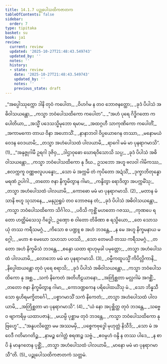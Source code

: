 ```yaml
---
title: 14.1.7 ပဉ္စုပေါသထိကဇာတက
tableOfContents: false
sidebar:
  order: 7
type: tipitaka
basket: su
book: ja1
review:
  current: review
  updated: '2025-10-27T21:48:43.549743'
  updated_by: ''
  notes: ''
  history:
  - state: review
    date: '2025-10-27T21:48:43.549743'
    updated_by: ''
    notes: ''
    previous_state: draft
---
```



<ReviewStatus review={frontmatter.review} showDetails={true} />

<HypothesisAnnotation frontmatter={frontmatter} />

<DynamicBreadcrumb />

<Division number="127" book="ja1" e="ch" v="22" p="291">

<Paragraph number="2680" type="verses" book="ja1">
_“အပ္ပေါဿုက္ကော ဒါနိ တုဝံ ကပေါတ,_  
_ဝိဟင်္ဂမ န တဝ ဘောဇနတ္ထော;_  
_ခုဒံ ပိပါသံ အဓိဝါသယန္တော,_  
_ကသ္မာ ဘဝံပေါသထိကော ကပေါတ”._  

</Paragraph>

</Division>
<Division number="128" book="ja1" e="ch" v="22" p="291">

<Paragraph number="2681" type="verses" book="ja1">
_“အဟံ ပုရေ ဂိဒ္ဓိဂတော ကပေါတိယာ,_  
_အသ္မိံ ပဒေသသ္မိမုဘော ရမာမ;_  
_အထဂ္ဂဟီ သာကုဏိကော ကပေါတိံ,_  
_အကာမကော တာယ ဝိနာ အဟောသိံ._  

</Paragraph>

</Division>
<Division number="129" book="ja1" e="ch" v="22" p="291">

<Paragraph number="2682" type="verses" book="ja1">
_နာနာဘဝါ ဝိပ္ပယောဂေန တဿာ,_  
_မနောမယံ ဝေဒန ဝေဒယာမိ;_  
_တသ္မာ အဟံပေါသထံ ပါလယာမိ,_  
_ရာဂေါ မမံ မာ ပုနရာဂမာသိ”. (1)_  

</Paragraph>

</Division>
<Division number="130" book="ja1" e="ch" v="22" p="291">

<Paragraph number="2683" type="verses" book="ja1">
_“အနုဇ္ဇုဂါမီ ဥရဂါ ဒုဇိဝှ,_  
_ဒါဌာဝုဓော ဃောရဝိသောသိ သပ္ပ;_  
_ခုဒံ ပိပါသံ အဓိဝါသယန္တော,_  
_ကသ္မာ ဘဝံပေါသထိကော နု ဒီဃ._  

</Paragraph>

</Division>
<Division number="131" book="ja1" e="ch" v="22" p="291">

<Paragraph number="2684" type="verses" book="ja1">
ဥသဘော အဟူ ဗလဝါ ဂါမိကဿ,_  
_စလက္ကကူ ဝဏ္ဏဗလူပပန္နော;_  
_သော မံ အက္ကမိ တံ ကုပိတော အဍံသိံ,_  
_ဒုက္ခာဘိတုန္နော မရဏံ ဥပါဂါ._  

</Paragraph>

</Division>
<Division number="132" book="ja1" e="ch" v="22" p="291">

<Paragraph number="2685" type="verses" book="ja1">
_တတော ဇနာ နိက္ခမိတွာန ဂါမာ,_  
_ကန္ဒိတွာ ရောဒိတွာ အပက္ကမိံသု;_  
_တသ္မာ အဟံပေါသထံ ပါလယာမိ,_  
_ကောဓော မမံ မာ ပုနရာဂမာသိ. (2)_  

</Paragraph>

</Division>
<Division number="133" book="ja1" e="ch" v="22" p="292">

<Paragraph number="2686" type="verses" book="ja1">
_မတာန မံသာနိ ဗဟူ သုသာနေ,_  
_မနုညရူပံ တဝ ဘောဇနေ တံ;_  
_ခုဒံ ပိပါသံ အဓိဝါသယန္တော,_  
_ကသ္မာ ဘဝံပေါသထိကော သိင်္ဂါလ._  

</Paragraph>

</Division>
<Division number="134" book="ja1" e="ch" v="22" p="292">

<Paragraph number="2687" type="verses" book="ja1">
_ပဝိသိ ကုစ္ဆိံ မဟတော ဂဇဿ,_  
_ကုဏပေ ရတော ဟတ္ထိမံသေသု ဂိဒ္ဓေါ;_  
ဥဏှော စ ဝါတော တိခိဏာ စ ရသ္မိယော,_  
_တေ သောသယုံ တဿ ကရီသမဂ္ဂံ._  

</Paragraph>

</Division>
<Division number="135" book="ja1" e="ch" v="22" p="292">

<Paragraph number="2688" type="verses" book="ja1">
_ကိသော စ ပဏ္ဍူ စ အဟံ ဘဒန္တေ,_  
_န မေ အဟူ နိက္ခမနာယ မဂ္ဂေါ;_  
_မဟာ စ မေဃော သဟသာ ပဝဿိ,_  
_သော တေမယီ တဿ ကရီသမဂ္ဂံ._  

</Paragraph>

</Division>
<Division number="136" book="ja1" e="ch" v="22" p="292">

<Paragraph number="2689" type="verses" book="ja1">
_တတော အဟံ နိက္ခမိသံ ဘဒန္တေ,_  
_စန္ဒော ယထာ ရာဟုမုခါ ပမုတ္တော;_  
_တသ္မာ အဟံပေါသထံ ပါလယာမိ,_  
_လောဘော မမံ မာ ပုနရာဂမာသိ. (3)_  

</Paragraph>

</Division>
<Division number="137" book="ja1" e="ch" v="22" p="292">

<Paragraph number="2690" type="verses" book="ja1">
_ဝမ္မီကထူပသ္မိံ ကိပိလ္လိကာနိ,_  
_နိပ္ပေါထယန္တော တုဝံ ပုရေ စရာသိ;_  
_ခုဒံ ပိပါသံ အဓိဝါသယန္တော,_  
_ကသ္မာ ဘဝံပေါသထိကော နု အစ္ဆ._  

</Paragraph>

</Division>
<Division number="138" book="ja1" e="ch" v="22" p="292">

<Paragraph number="2691" type="verses" book="ja1">
_သကံ နိကေတံ အတိဟီဠယာနော,_  
_အတြိစ္ဆတာ မလ္လဂါမံ အဂစ္ဆိံ;_  
_တတော ဇနာ နိက္ခမိတွာန ဂါမာ,_  
_ကောဒဏ္ဍကေန ပရိပေါထယိံသု မံ._  

</Paragraph>

</Division>
<Division number="139" book="ja1" e="ch" v="22" p="293">

<Paragraph number="2692" type="verses" book="ja1">
_သော ဘိန္နသီသော ရုဟိရမက္ခိတင်္ဂေါ,_  
_ပစ္စာဂမာသိံ သကံ နိကေတံ;_  
_တသ္မာ အဟံပေါသထံ ပါလယာမိ,_  
_အတြိစ္ဆတာ မာ ပုနရာဂမာသိ”. (4)_  

</Paragraph>

</Division>
<Division number="140" book="ja1" e="ch" v="22" p="293">

<Paragraph number="2693" type="verses" book="ja1">
_“ယံ နော အပုစ္ဆိတ္ထ တုဝံ ဘဒန္တေ,_  
_သဗ္ဗေဝ ဗျာကရိမှ ယထာပဇာနံ;_  
_မယမ္ပိ ပုစ္ဆာမ တုဝံ ဘဒန္တေ,_  
_ကသ္မာ ဘဝံပေါသထိကော နု ဗြဟ္မေ”._  

</Paragraph>

</Division>
<Division number="141" book="ja1" e="ch" v="22" p="293">

<Paragraph number="2694" type="verses" book="ja1">
_“အနူပလိတ္တော မမ အဿမမှိ,_  
_ပစ္စေကဗုဒ္ဓေါ မုဟုတ္တံ နိသီဒိ;_  
_သော မံ အဝေဒီ ဂတိမာဂတိဉ္စ,_  
_နာမဉ္စ ဂေါတ္တံ စရဏဉ္စ သဗ္ဗံ._  

</Paragraph>

</Division>
<Division number="142" book="ja1" e="ch" v="22" p="293">

<Paragraph number="2695" type="verses" book="ja1">
_ဧဝမ္ပဟံ ဝန္ဒိ န တဿ ပါဒေ,_  
_န စာပိ နံ မာနဂတေန ပုစ္ဆိံ;_  
_တသ္မာ အဟံပေါသထံ ပါလယာမိ,_  
_မာနော မမံ မာ ပုနရာဂမာသီ”တိ. (5)_  


</Paragraph>
</Division>

<Paragraph number="2696" type="center" book="ja1">
ပဉ္စုပေါသထိကဇာတကံ သတ္တမံ.
</Paragraph>